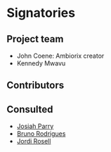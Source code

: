 # Signatories
<!--
This section provides the ISC with a view of the support received from the community for a proposal. Acceptance isn't predicated on popularity but community acceptance is important.  Willingness to accept outside input is also a good marker for project delivery.

An optional section would be for R-Core signatories where changes to R are proposed.
-->

## Project team
<!--
Who are the people responsible for actually delivering the project if the proposal gets accepted and are already signed up and rearing to go?
-->

- John Coene: Ambiorix creator
- Kennedy Mwavu

## Contributors
<!--
Who are the people who have actively helped with this proposal but won't necessarily be on the core project team later?
-->

## Consulted
<!--
Who has been given the opportunity to provide feedback on the proposal? This should include any R Consortium & ISC members who the proposal has been discussed with.
-->

- [Josiah Parry](https://github.com/josiahparry)
- [Bruno Rodrigues](https://github.com/b-rodrigues) 
- [Jordi Rosell](https://github.com/jrosell)
